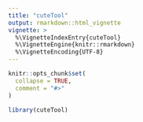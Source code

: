 ```yaml
---
title: "cuteTool"
output: rmarkdown::html_vignette
vignette: >
  %\VignetteIndexEntry{cuteTool}
  %\VignetteEngine{knitr::rmarkdown}
  %\VignetteEncoding{UTF-8}
---
```


```r
knitr::opts_chunk$set(
  collapse = TRUE,
  comment = "#>"
)
```

```r
library(cuteTool)
```

